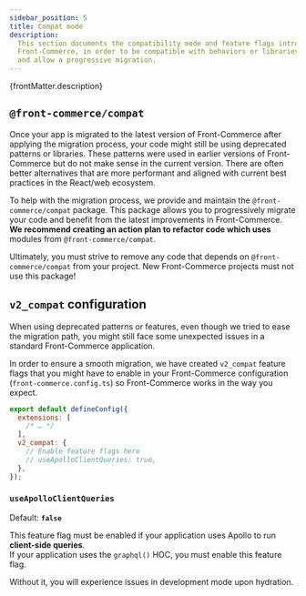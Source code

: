 ```yaml
---
sidebar_position: 5
title: Compat mode
description:
  This section documents the compatibility mode and feature flags introduced in
  Front-Commerce, in order to be compatible with behaviors or libraries from 2.x
  and allow a progressive migration.
---
```


<p>{frontMatter.description}</p>

## `@front-commerce/compat`

Once your app is migrated to the latest version of Front-Commerce after applying
the migration process, your code might still be using deprecated patterns or
libraries. These patterns were used in earlier versions of Front-Commerce but do
not make sense in the current version. There are often better alternatives that
are more performant and aligned with current best practices in the React/web
ecosystem.

To help with the migration process, we provide and maintain the
`@front-commerce/compat` package. This package allows you to progressively
migrate your code and benefit from the latest improvements in Front-Commerce.
**We recommend creating an action plan to refactor code which uses** modules
from `@front-commerce/compat`.

Ultimately, you must strive to remove any code that depends on
`@front-commerce/compat` from your project. New Front-Commerce projects must not
use this package!

## `v2_compat` configuration

When using deprecated patterns or features, even though we tried to ease the
migration path, you might still face some unexpected issues in a standard
Front-Commerce application.

In order to ensure a smooth migration, we have created `v2_compat` feature flags
that you might have to enable in your Front-Commerce configuration
(`front-commerce.config.ts`) so Front-Commerce works in the way you expect.

```js title="front-commerce.config.ts"
export default defineConfig({
  extensions: [
    /* … */
  ],
  v2_compat: {
    // Enable feature flags here
    // useApolloClientQueries: true,
  },
});
```

### `useApolloClientQueries`

Default: **`false`**

This feature flag must be enabled if your application uses Apollo to run
**client-side queries**.<br />If your application uses the `graphql()` HOC, you
must enable this feature flag.

Without it, you will experience issues in development mode upon hydration.

